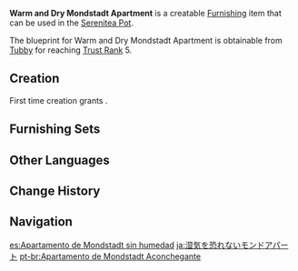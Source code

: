 {{Furnishing Infobox
|id             = 370203
|image          = Item Warm and Dry Mondstadt Apartment.png
|category       = Building
|subcategory    = Mondstadt
|quality        = 3
|adeptal_energy = 60
|load           = 245
|reduced_load   = 121
|description    = A common Mondstadt building. The raised base is effective at mitigating the problem of damp.<br />Though the total floor area is limited, it has been sensibly divided between the rooms to maximize the usability of the space. It is typically used as accommodation.
|blueprint      = Trust Rank
|trust rank     = 5
}}
'''Warm and Dry Mondstadt Apartment''' is a creatable [[Furnishing]] item that can be used in the [[Serenitea Pot]].

The blueprint for Warm and Dry Mondstadt Apartment is obtainable from [[Tubby]] for reaching [[Trust Rank]] 5.

==Creation==
First time creation grants {{Item|Trust|24|x=60}}.
{{Recipe
|type = Creation
|time = 12h
|Fir Wood = 14
|Birch Wood = 6
|sort = Fir Wood;Birch Wood
}}

==Furnishing Sets==
{{Craft Usage}}

==Other Languages==
{{Other Languages
|en      = Warm and Dry Mondstadt Apartment
|zhs     = 不惧潮湿的蒙德公寓
|zhs_rm  = Bùjù Cháoshī de Méngdé Gōngyù
|zht     = 不懼潮濕的蒙德公寓
|zht_rm  = Bùjù Cháoshī de Méngdé Gōngyù
|zh_tl   = Mondstadt Apartment that Doesn't Fear Wetness
|ja      = 湿気を恐れないモンドアパート
|ja_rm   = Shikke wo Osorenai Mondo Apaato
|ja_tl   = 
|ko      = 습기에 강한 몬드풍 맨션
|ko_rm   = Seupkkie Ganghan Mondeupung Maensyeon
|ko_tl   = Moisture-Resistant Mondstadt Style Mansion
|es      = Apartamento de Mondstadt sin humedad
|es_tl   = 
|fr      = Immeuble mondstadtois bien isolé
|fr_tl   = Well Insulated Mondstadt Building
|ru      = Тёплое и сухое мондштадтское жилище
|ru_tl   = Warm and Dry Mondstadt Apartment
|th      = อพาร์ตเมนต์ Mondstadt ที่ไม่อับชื้น
|th_rm   = 
|th_tl   = 
|vi      = Nhà Trọ Mondstadt Không Sợ Ẩm Ướt
|vi_tl   = 
|de      = Angenehm trockene Wohnung (Mondstadt)
|de_tl   = Pleasantly Dry Apartment (Mondstadt)
|id      = Apartemen Mondstadt yang Hangat dan Kering
|id_tl   = Warm and Dry Mondstadt Apartment
|pt      = Apartamento de Mondstadt Aconchegante
|pt_tl   = 
|tr      = Yalıtımlı Mondstadt Evi
|tr_tl   = 
|it      = Appartamento di Mondstadt ben isolato
|it_tl   = 
}}

==Change History==
{{Change History|1.5}}

==Navigation==
{{Furnishing Navbox|exterior}}

[[es:Apartamento de Mondstadt sin humedad]]
[[ja:湿気を恐れないモンドアパート]]
[[pt-br:Apartamento de Mondstadt Aconchegante]]